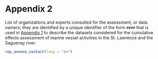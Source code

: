 # Appendix 2 {.unnumbered #annexe2}

List of organizations and experts consulted for the assessment, or data owners; they are identified by a unique identifier of the form `####` that is used in [Appendix 1](#annexe1) to describe the datasets considered for the cumulative effects assessment of marine vessel activities in the St. Lawrence and the Saguenay river. 

```r
rep_annexe_contact(lang = "en")
```
